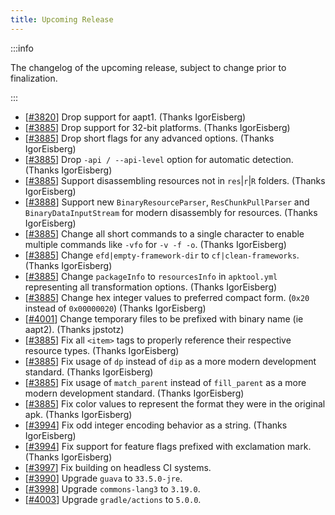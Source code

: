 ```yaml
---
title: Upcoming Release
---
```


:::info

The changelog of the upcoming release, subject to change prior to finalization.

:::

- [[#3820](https://github.com/iBotPeaches/Apktool/issues/3820)] Drop support for aapt1. (Thanks IgorEisberg)
- [[#3885](https://github.com/iBotPeaches/Apktool/pull/3885)] Drop support for 32-bit platforms. (Thanks IgorEisberg)
- [[#3885](https://github.com/iBotPeaches/Apktool/pull/3885)] Drop short flags for any advanced options. (Thanks IgorEisberg)
- [[#3885](https://github.com/iBotPeaches/Apktool/pull/3885)] Drop `-api / --api-level` option for automatic detection. (Thanks IgorEisberg)
- [[#3885](https://github.com/iBotPeaches/Apktool/pull/3885)] Support disassembling resources not in `res`|`r`|`R` folders. (Thanks IgorEisberg)
- [[#3888](https://github.com/iBotPeaches/Apktool/pull/3888)] Support new `BinaryResourceParser`, `ResChunkPullParser` and `BinaryDataInputStream` for modern disassembly for resources. (Thanks IgorEisberg)
- [[#3885](https://github.com/iBotPeaches/Apktool/pull/3885)] Change all short commands to a single character to enable multiple commands like `-vfo` for `-v -f -o`. (Thanks IgorEisberg)
- [[#3885](https://github.com/iBotPeaches/Apktool/pull/3885)] Change `efd|empty-framework-dir` to `cf|clean-frameworks`. (Thanks IgorEisberg)
- [[#3885](https://github.com/iBotPeaches/Apktool/pull/3885)] Change `packageInfo` to `resourcesInfo` in `apktool.yml` representing all transformation options. (Thanks IgorEisberg)
- [[#3885](https://github.com/iBotPeaches/Apktool/pull/3885)] Change hex integer values to preferred compact form. (`0x20` instead of `0x00000020`) (Thanks IgorEisberg)
- [[#4001](https://github.com/iBotPeaches/Apktool/pull/4001)] Change temporary files to be prefixed with binary name (ie aapt2). (Thanks jpstotz)
- [[#3885](https://github.com/iBotPeaches/Apktool/pull/3885)] Fix all `<item>` tags to properly reference their respective resource types. (Thanks IgorEisberg)
- [[#3885](https://github.com/iBotPeaches/Apktool/pull/3885)] Fix usage of `dp` instead of `dip` as a more modern development standard. (Thanks IgorEisberg)
- [[#3885](https://github.com/iBotPeaches/Apktool/pull/3885)] Fix usage of `match_parent` instead of `fill_parent` as a more modern development standard. (Thanks IgorEisberg)
- [[#3885](https://github.com/iBotPeaches/Apktool/pull/3885)] Fix color values to represent the format they were in the original apk. (Thanks IgorEisberg)
- [[#3994](https://github.com/iBotPeaches/Apktool/pull/3994)] Fix odd integer encoding behavior as a string. (Thanks IgorEisberg)
- [[#3994](https://github.com/iBotPeaches/Apktool/pull/3994)] Fix support for feature flags prefixed with exclamation mark. (Thanks IgorEisberg)
- [[#3997](https://github.com/iBotPeaches/Apktool/issues/3997)] Fix building on headless CI systems.
- [[#3990](https://github.com/iBotPeaches/Apktool/pull/3990)] Upgrade `guava` to `33.5.0-jre`.
- [[#3998](https://github.com/iBotPeaches/Apktool/pull/3998)] Upgrade `commons-lang3` to `3.19.0`.
- [[#4003](https://github.com/iBotPeaches/Apktool/pull/4003)] Upgrade `gradle/actions` to `5.0.0`.
